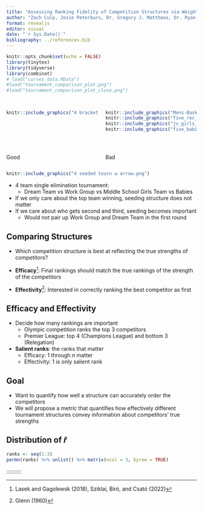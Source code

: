 ```yaml
---
title: "Assessing Ranking Fidelity of Competition Structures via Weighted Mutual Information"
author: "Zach Culp, Josie Peterburs, Dr. Gregory J. Matthews, Dr. Ryan P.A. McShane"
format: revealjs
editor: visual
date: "`r Sys.Date()`"
bibliography: ../references.bib
---
```


```r
knitr::opts_chunk$set(echo = FALSE)
library(tinytex)
library(tidyverse)
library(combinat)
# load("curves_data.RData")
#load("tournament_comparison_plot.png")
#load("tournament_comparison_plot_close.png")
```

##

::::: columns
::: {.column width="50%"}
```r
knitr::include_graphics("4 bracket good.png")
```
:::

::: {.column width="50%"}
```r
knitr::include_graphics("Mens-Basketball-Olympics-Getty-H-2024.jpeg")
knitr::include_graphics("five_rec_league_men_playing_basketball.png")
knitr::include_graphics("jv_girls_basketball.png")
knitr::include_graphics("five_babies_playing_basketball.png")

```
:::
:::::

## 

::::: columns
::: {.column width="50%"}
Good
:::

::: {.column width="50%"}
Bad
:::
:::::

```r
knitr::include_graphics("4 seeded tourn w arrow.png")
```



::: notes
-   4 team single elimination tournament:
    -   Dream Team vs Work Group vs Middle School Girls Team vs Babies
-   If we only care about the top team winning, seeding structure does not matter
-   If we care about who gets second and third, seeding becomes important
    -   Would not pair up Work Group and Dream Team in the first round
:::

## Comparing Structures

-   Which competition structure is best at reflecting the true strengths of competitors?

-   **Efficacy**[^1]: Final rankings should match the true rankings of the strength of the competitors

-   **Effectivity**[^2]: Interested in correctly ranking the best competitor as first

## Efficacy and Effectivity

-   Decide how many rankings are important
    -   Olympic competition ranks the top 3 competitors
    -   Premier League: top 4 (Champions League) and bottom 3 (Relegation)
-   **Salient ranks**: the ranks that matter
    -   Efficacy: 1 through $n$ matter
    -   Effectivity: 1 is only salient rank

## Goal

-   Want to quantify how well a structure can accurately order the competitors
-   We will propose a metric that quantifies how effectively different tournament structures convey information about competitors’ true strengths

## Distribution of $\hat{r}$

```r
ranks <- seq(1:3)
permn(ranks) %>% unlist() %>% matrix(ncol = 3, byrow = TRUE)

```
::::::::::

[^1]: Lasek and Gagolewsk (2018), Sziklai, Biró, and Csató (2022)

[^2]: Glenn (1960)

